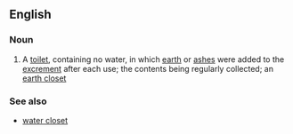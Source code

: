 ==English==

===Noun===
{{en-noun|head=[[dry]] [[closet]]}}

# A [[toilet]], containing no water, in which [[earth]] or [[ash]]es were added to the [[excrement]] after each use; the contents being regularly collected; an [[earth closet]]

===See also===
* [[water closet]]